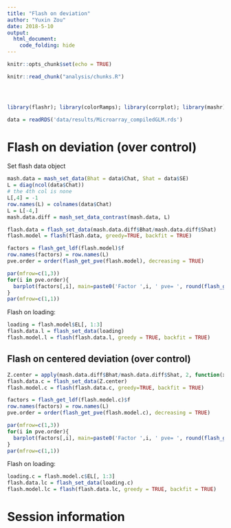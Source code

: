 ```yaml
---
title: "Flash on deviation"
author: "Yuxin Zou"
date: 2018-5-10
output: 
  html_document:
    code_folding: hide
---
```


```r
knitr::opts_chunk$set(echo = TRUE)
```

```r
knitr::read_chunk("analysis/chunks.R")
```

<!-- Update knitr chunk options -->
```r
```

<!-- Insert the date the file was last updated -->
```r
```

<!-- Insert the code version (Git commit SHA1) if Git repository exists and R
 package git2r is installed -->
```r
```

```r
library(flashr); library(colorRamps); library(corrplot); library(mashr)
```

```r
data = readRDS('data/results/Microarray_compiledGLM.rds')
```

# Flash on deviation (over control)

Set flash data object
```r
mash.data = mash_set_data(Bhat = data$Chat, Shat = data$SE)
L = diag(ncol(data$Chat))
# the 4th col is none
L[,4] = -1
row.names(L) = colnames(data$Chat)
L = L[-4,]
mash.data.diff = mash_set_data_contrast(mash.data, L)

flash.data = flash_set_data(mash.data.diff$Bhat/mash.data.diff$Shat)
flash.model = flash(flash.data, greedy=TRUE, backfit = TRUE)
```

```r
factors = flash_get_ldf(flash.model)$f
row.names(factors) = row.names(L)
pve.order = order(flash_get_pve(flash.model), decreasing = TRUE)

par(mfrow=c(1,3))
for(i in pve.order){
  barplot(factors[,i], main=paste0('Factor ',i, ' pve= ', round(flash_get_pve(flash.model)[i],3)), las=2, cex.names = 0.7)
}
par(mfrow=c(1,1))
```

Flash on loading:
```r
loading = flash.model$EL[, 1:3]
flash.data.l = flash_set_data(loading)
flash.model.l = flash(flash.data.l, greedy = TRUE, backfit = TRUE)
```

## Flash on centered deviation (over control)

```r
Z.center = apply(mash.data.diff$Bhat/mash.data.diff$Shat, 2, function(x) x - mean(x))
flash.data.c = flash_set_data(Z.center)
flash.model.c = flash(flash.data.c, greedy=TRUE, backfit = TRUE)
```
```r
factors = flash_get_ldf(flash.model.c)$f
row.names(factors) = row.names(L)
pve.order = order(flash_get_pve(flash.model.c), decreasing = TRUE)

par(mfrow=c(1,3))
for(i in pve.order){
  barplot(factors[,i], main=paste0('Factor ',i, ' pve= ', round(flash_get_pve(flash.model.c)[i],3)), las=2, cex.names = 0.7)
}
par(mfrow=c(1,1))
```

Flash on loading:
```r
loading.c = flash.model.c$EL[, 1:3]
flash.data.lc = flash_set_data(loading.c)
flash.model.lc = flash(flash.data.lc, greedy = TRUE, backfit = TRUE)
```

# Session information

<!-- Insert the session information into the document -->
```r
```
